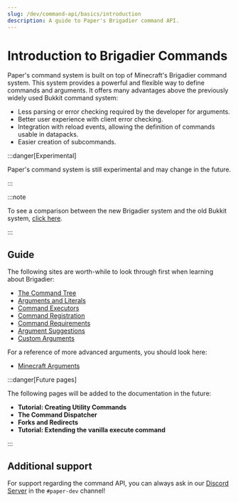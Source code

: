 ---
slug: /dev/command-api/basics/introduction
description: A guide to Paper's Brigadier command API.
---

# Introduction to Brigadier Commands
Paper's command system is built on top of Minecraft's Brigadier command system. This system provides a powerful and flexible way to define commands and arguments.
It offers many advantages above the previously widely used Bukkit command system:
- Less parsing or error checking required by the developer for arguments.
- Better user experience with client error checking.
- Integration with reload events, allowing the definition of commands usable in datapacks.
- Easier creation of subcommands.

:::danger[Experimental]

Paper's command system is still experimental and may change in the future.

:::

:::note

To see a comparison between the new Brigadier system and the old Bukkit system, [click here](../misc/comparison-bukkit-brigadier).

:::

## Guide
The following sites are worth-while to look through first when learning about Brigadier:
- [The Command Tree](./command-tree)
- [Arguments and Literals](./arguments-and-literals)
- [Command Executors](./executors)
- [Command Registration](./registration)
- [Command Requirements](./requirements)
- [Argument Suggestions](./argument-suggestions)
- [Custom Arguments](./custom-arguments)

For a reference of more advanced arguments, you should look here:
- [Minecraft Arguments](../arguments/minecraft)

:::danger[Future pages]

The following pages will be added to the documentation in the future:

- **Tutorial: Creating Utility Commands**
- **The Command Dispatcher**
- **Forks and Redirects**
- **Tutorial: Extending the vanilla execute command**

:::

## Additional support
For support regarding the command API, you can always ask in our [Discord Server](https://discord.gg/PaperMC) in the `#paper-dev` channel!
